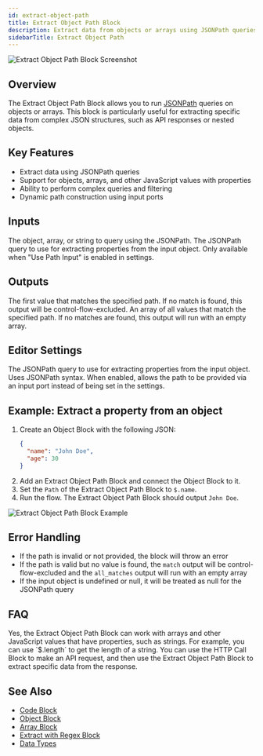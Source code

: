 ```yaml
---
id: extract-object-path
title: Extract Object Path Block
description: Extract data from objects or arrays using JSONPath queries
sidebarTitle: Extract Object Path
---
```


![Extract Object Path Block Screenshot](./assets/extract-object-path-block.png)

## Overview

The Extract Object Path Block allows you to run [JSONPath](https://www.npmjs.com/package/jsonpath-plus) queries on objects or arrays. This block is particularly useful for extracting specific data from complex JSON structures, such as API responses or nested objects.

## Key Features

- Extract data using JSONPath queries
- Support for objects, arrays, and other JavaScript values with properties
- Ability to perform complex queries and filtering
- Dynamic path construction using input ports

## Inputs

<ParamField path="object" type="object | any[] | string" required>
  The object, array, or string to query using the JSONPath.
</ParamField>

<ParamField path="path" type="string" required>
  The JSONPath query to use for extracting properties from the input object. Only available when "Use Path Input" is enabled in settings.
</ParamField>

## Outputs

<ResponseField name="match" type="any">
  The first value that matches the specified path. If no match is found, this output will be control-flow-excluded.
</ResponseField>

<ResponseField name="all_matches" type="any[]">
  An array of all values that match the specified path. If no matches are found, this output will run with an empty array.
</ResponseField>

## Editor Settings

<ParamField path="path" type="string" default="$">
  The JSONPath query to use for extracting properties from the input object. Uses JSONPath syntax.
</ParamField>

<ParamField path="usePathInput" type="boolean" default={false}>
  When enabled, allows the path to be provided via an input port instead of being set in the settings.
</ParamField>

## Example: Extract a property from an object

1. Create an Object Block with the following JSON:
   ```json
   {
     "name": "John Doe",
     "age": 30
   }
   ```
2. Add an Extract Object Path Block and connect the Object Block to it.
3. Set the `Path` of the Extract Object Path Block to `$.name`.
4. Run the flow. The Extract Object Path Block should output `John Doe`.

<Frame>
  <img src="./assets/extract-object-path-block-example-01.png" alt="Extract Object Path Block Example" />
</Frame>

## Error Handling

- If the path is invalid or not provided, the block will throw an error
- If the path is valid but no value is found, the `match` output will be control-flow-excluded and the `all_matches` output will run with an empty array
- If the input object is undefined or null, it will be treated as null for the JSONPath query

## FAQ

<AccordionGroup>
  <Accordion title="Can I use this block with non-object data types?">
    Yes, the Extract Object Path Block can work with arrays and other JavaScript values that have properties, such as strings. For example, you can use `$.length` to get the length of a string.
  </Accordion>

  <Accordion title="How can I extract data from an API response?">
    You can use the HTTP Call Block to make an API request, and then use the Extract Object Path Block to extract specific data from the response.
  </Accordion>
</AccordionGroup>

## See Also

- [Code Block](/block-reference/code)
- [Object Block](/block-reference/data/object)
- [Array Block](/block-reference/data/array)
- [Extract with Regex Block](/block-reference/modifiers/extract-with-regex)
- [Data Types](/docs/workflow/data-types)
